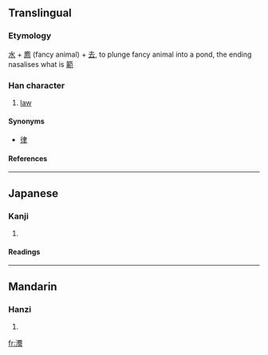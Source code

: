 {{see|法}}

==Translingual==
===Etymology===
[[水]] + [[廌]] (fancy animal) + [[去]], to plunge fancy animal into a pond, the ending nasalises what is [[範]]
===Han character===
{{Han char|rn=85|rad=水|as=18|sn=21|four=|canj=水戈火戈 (EIFI)}}
# [[law]]


====Synonyms====
* [[律]]
====References====
{{Han ref|kx=0662.340|dkj=18757|dj=1071.290|hdz=31793.110|uh=704B|ud=28747}}

----
==Japanese==
===Kanji===
{{ja-kanji|grade=|rs=水18}}
# {{defn|Japanese}} 
====Readings====
{{ja-readings|on=[[ほう]] (hō), [[はっ]] (hat), [[ほっ]] (hot)|kun=[[のり]] (nori)}}

----
==Mandarin==
===Hanzi===
{{cmn-hanzi|pin=[[fǎ]] ([[fa3]])|wg=fa<sup>3</sup>}}
# {{defn|Mandarin}}

[[fr:灋]]